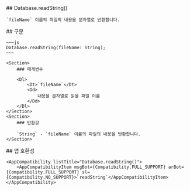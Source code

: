 
<Section>
    ## Database.readString()

    `fileName` 이름의 파일의 내용을 문자열로 반환합니다.
</Section>
<Section>
    ## 구문

    ~~~js
    Database.readString(fileName: String);
    ~~~

    <Section>
        ### 매개변수

        <Dl>
            <Dt>`fileName`</Dt>
            <Dd>
                내용을 문자열로 읽을 파일 이름
            </Dd>
        </Dl>
    </Section>
    <Section>
        ### 반환값

        `String` - `fileName` 이름의 파일의 내용을 반환합니다.
    </Section>
</Section>
<Section>
    ## 앱 호환성

    <AppCompatibility listTitle="Database.readString()">
        <AppCompatibilityItem msgBot={Compatibility.FULL_SUPPORT} arBot={Compatibility.FULL_SUPPORT} sl={Compatibility.NO_SUPPORT}>`readString`</AppCompatibilityItem>
    </AppCompatibility>
</Section>